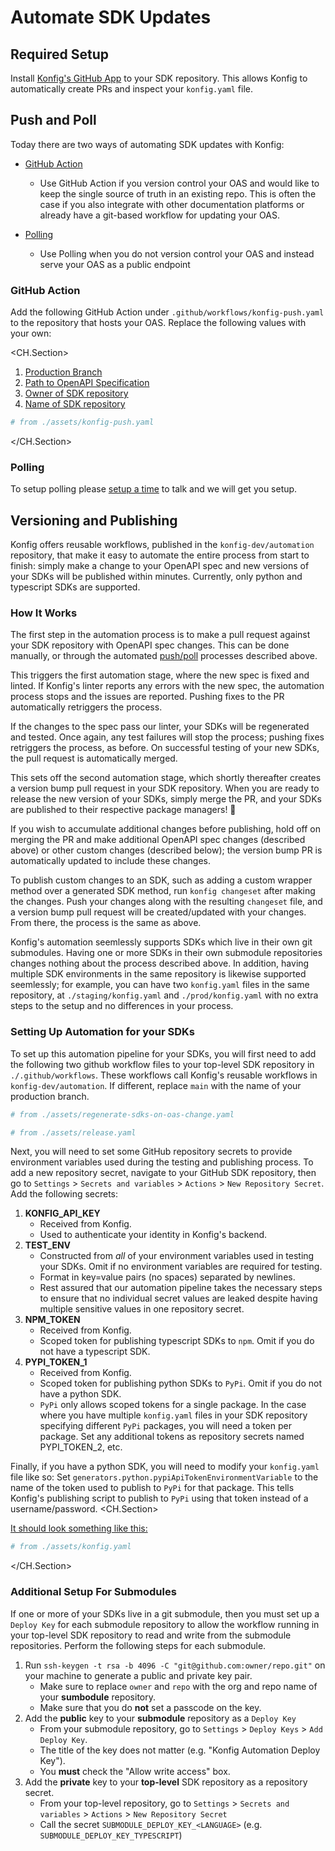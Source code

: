 
# Automate SDK Updates

## Required Setup

Install [Konfig's GitHub App](https://github.com/apps/konfig-bot) to your SDK
repository. This allows Konfig to automatically create PRs and inspect your
`konfig.yaml` file.

## Push and Poll

Today there are two ways of automating SDK updates with Konfig:

- [GitHub Action](automate-sdk-updates#github-action)

  - Use GitHub Action if you version control your OAS and would like
    to keep the single source of truth in an existing repo. This is often the case
    if you also integrate with other documentation platforms or already have a
    git-based workflow for updating your OAS.

- [Polling](automate-sdk-updates#polling)
  - Use Polling when you do not version control your OAS and instead serve your OAS as a public endpoint

### GitHub Action

Add the following GitHub Action under `.github/workflows/konfig-push.yaml` to
the repository that hosts your OAS. Replace the following values with your own:

<CH.Section>

1. [Production Branch](focus://5)
2. [Path to OpenAPI Specification](focus://22[29:37])
3. [Owner of SDK repository](focus://22[41:50])
4. [Name of SDK repository](focus://22[55:64])

```yaml .github/workflows/konfig-push.yaml
# from ./assets/konfig-push.yaml
```

</CH.Section>

### Polling

To setup polling please [setup a time](/schedule-demo) to talk and we will get you setup.

## Versioning and Publishing

Konfig offers reusable workflows, published in the `konfig-dev/automation` repository, that make it easy to automate
the entire process from start to finish: simply make a change to your OpenAPI spec and new versions of your SDKs will
be published within minutes. Currently, only python and typescript SDKs are supported.

### How It Works

The first step in the automation process is to make a pull request against your SDK repository with OpenAPI spec
changes. This can be done manually, or through the automated [push/poll](#push-and-poll) processes described above.

This triggers the first automation stage, where the new spec is fixed and linted. If Konfig's linter reports any errors
with the new spec, the automation process stops and the issues are reported. Pushing fixes to the PR automatically
retriggers the process.

If the changes to the spec pass our linter, your SDKs will be regenerated and tested. Once again, any test failures
will stop the process; pushing fixes retriggers the process, as before. On successful testing of your new SDKs,
the pull request is automatically merged.

This sets off the second automation stage, which shortly thereafter creates a version bump pull request in your SDK
repository. When you are ready to release the new version of your SDKs, simply merge the PR, and your SDKs are
published to their respective package managers! 🎉

If you wish to accumulate additional changes before publishing, hold off on merging the PR and make additional
OpenAPI spec changes (described above) or other custom changes (described below); the version bump PR is automatically
updated to include these changes.

To publish custom changes to an SDK, such as adding a custom wrapper method over a generated SDK method, run
`konfig changeset` after making the changes. Push your changes along with the resulting `changeset` file, and a
version bump pull request will be created/updated with your changes. From there, the process is the same as above.

Konfig's automation seemlessly supports SDKs which live in their own git submodules. Having one or more
SDKs in their own submodule repositories changes nothing about the process described above. In addition, having multiple
SDK environments in the same repository is likewise supported seemlessly; for example, you can have two `konfig.yaml`
files in the same repository, at `./staging/konfig.yaml` and `./prod/konfig.yaml` with no extra steps to the setup and
no differences in your process.

### Setting Up Automation for your SDKs

To set up this automation pipeline for your SDKs, you will first need to add the following two github workflow files
to your top-level SDK repository in `./.github/workflows`. These workflows call Konfig's reusable workflows in
`konfig-dev/automation`. If different, replace `main` with the name of your production branch.

```yaml .github/workflows/regenerate-sdks-on-oas-change.yaml
# from ./assets/regenerate-sdks-on-oas-change.yaml
```

```yaml .github/workflows/release.yaml
# from ./assets/release.yaml
```

Next, you will need to set some GitHub repository secrets to provide environment variables used during the testing
and publishing process. To add a new repository secret, navigate to your GitHub SDK repository, then go to
`Settings` > `Secrets and variables` > `Actions` > `New Repository Secret`. Add the following secrets:
1. **KONFIG_API_KEY**
    - Received from Konfig.
    - Used to authenticate your identity in Konfig's backend.
2. **TEST_ENV**
    - Constructed from *all* of your environment variables used in testing your SDKs. Omit if no environment variables
    are required for testing.
    - Format in key=value pairs (no spaces) separated by newlines.
    - Rest assured that our automation pipeline takes the necessary steps to ensure that no individual secret values are
    leaked despite having multiple sensitive values in one repository secret.
3. **NPM_TOKEN**
    - Received from Konfig.
    - Scoped token for publishing typescript SDKs to `npm`. Omit if you do not have a typescript SDK.
4. **PYPI_TOKEN_1**
    - Received from Konfig.
    - Scoped token for publishing python SDKs to `PyPi`. Omit if you do not have a python SDK.
    - `PyPi` only allows scoped tokens for a single package. In the case where you have multiple `konfig.yaml` files in
    your SDK repository specifying different `PyPi` packages, you will need a token per package. Set any additional
    tokens as repository secrets named PYPI_TOKEN_2, etc.

Finally, if you have a python SDK, you will need to modify your `konfig.yaml` file like so: Set
`generators.python.pypiApiTokenEnvironmentVariable` to the name of the token used to publish to `PyPi` for that
package. This tells Konfig's publishing script to publish to `PyPi` using that token instead of a username/password.
<CH.Section>

[It should look something like this:](focus://10)

```yaml konfig.yaml
# from ./assets/konfig.yaml
```

</CH.Section>

### Additional Setup For Submodules

If one or more of your SDKs live in a git submodule, then you must set up a `Deploy Key` for each submodule repository
to allow the workflow running in your top-level SDK repository to read and write from the submodule repositories.
Perform the following steps for each submodule.

1. Run `ssh-keygen -t rsa -b 4096 -C "git@github.com:owner/repo.git"` on your machine to generate a public and private
key pair.
    - Make sure to replace `owner` and `repo` with the org and repo name of your **sumbodule** repository.
    - Make sure that you do **not** set a passcode on the key.
2. Add the **public** key to your **submodule** repository as a `Deploy Key`
    - From your submodule repository, go to `Settings` > `Deploy Keys` > `Add Deploy Key`.
    - The title of the key does not matter (e.g. "Konfig Automation Deploy Key").
    - You **must** check the "Allow write access" box.
3. Add the **private** key to your **top-level** SDK repository as a repository secret.
    - From your top-level repository, go to `Settings` > `Secrets and variables` > `Actions` > `New Repository Secret`
    - Call the secret `SUBMODULE_DEPLOY_KEY_<LANGUAGE>` (e.g. `SUBMODULE_DEPLOY_KEY_TYPESCRIPT`)
